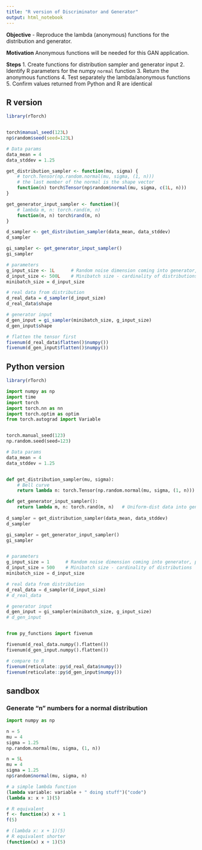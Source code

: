 ```yaml
---
title: "R version of Discriminator and Generator"
output: html_notebook
---
```


**Objective**
- Reproduce the lambda (anonymous) functions for the distribution and generator.

**Motivation**
Anonymous functions will be needed for this GAN application.

**Steps**
1. Create functions for distribution sampler and generator input
2. Identify R parameters for the numpy `normal` function
3. Return the anonymous functions
4. Test separately the lambda/anonymous functions
5. Confirm values returned from Python and R are identical

## R version

```r
library(rTorch)


torch$manual_seed(123L)
np$random$seed(seed=123L)

# Data params
data_mean = 4
data_stddev = 1.25

get_distribution_sampler <- function(mu, sigma) {
    # torch.Tensor(np.random.normal(mu, sigma, (1, n)))
    # the last member of the normal is the shape vector
    function(n) torch$Tensor(np$random$normal(mu, sigma, c(1L, n)))
}

get_generator_input_sampler <- function(){
    # lambda m, n: torch.rand(m, n) 
    function(m, n) torch$rand(m, n)
}    
```

```r
d_sampler <- get_distribution_sampler(data_mean, data_stddev)
d_sampler

gi_sampler <- get_generator_input_sampler()
gi_sampler
```

```r
# parameters
g_input_size <- 1L      # Random noise dimension coming into generator, per output vector
d_input_size <- 500L    # Minibatch size - cardinality of distributions
minibatch_size = d_input_size

# real data from distribution
d_real_data = d_sampler(d_input_size)
d_real_data$shape

# generator input
d_gen_input = gi_sampler(minibatch_size, g_input_size)
d_gen_input$shape

```

```r
# flatten the tensor first
fivenum(d_real_data$flatten()$numpy())
fivenum(d_gen_input$flatten()$numpy())
```



## Python version

```r
library(rTorch)
```

```python
import numpy as np
import time
import torch
import torch.nn as nn
import torch.optim as optim
from torch.autograd import Variable


torch.manual_seed(123)
np.random.seed(seed=123)

# Data params
data_mean = 4
data_stddev = 1.25


def get_distribution_sampler(mu, sigma):
    # Bell curve
    return lambda n: torch.Tensor(np.random.normal(mu, sigma, (1, n)))  # Gaussian

def get_generator_input_sampler():
    return lambda m, n: torch.rand(m, n)   # Uniform-dist data into generator, _NOT_ Gaussian    
    
d_sampler = get_distribution_sampler(data_mean, data_stddev)
d_sampler

gi_sampler = get_generator_input_sampler()
gi_sampler


# parameters
g_input_size = 1      # Random noise dimension coming into generator, per output vector
d_input_size = 500    # Minibatch size - cardinality of distributions
minibatch_size = d_input_size

# real data from distribution
d_real_data = d_sampler(d_input_size)
# d_real_data

# generator input
d_gen_input = gi_sampler(minibatch_size, g_input_size)
# d_gen_input


from py_functions import fivenum

fivenum(d_real_data.numpy().flatten())
fivenum(d_gen_input.numpy().flatten())
```

```r
# compare to R
fivenum(reticulate::py$d_real_data$numpy())
fivenum(reticulate::py$d_gen_input$numpy())
```

## sandbox

### Generate "n" numbers for a normal distribution

```python
import numpy as np

n = 5
mu = 4
sigma = 1.25
np.random.normal(mu, sigma, (1, n))
```

```r
n = 5L
mu = 4
sigma = 1.25
np$random$normal(mu, sigma, n)
```


```python
# a simple lambda function
(lambda variable: variable + " doing stuff")("code")
(lambda x: x + 1)(5)
```

```r
# R equivalent
f <- function(x) x + 1
f(5)
```

```r
# (lambda x: x + 1)(5)
# R equivalent shorter
(function(x) x + 1)(5)
```


